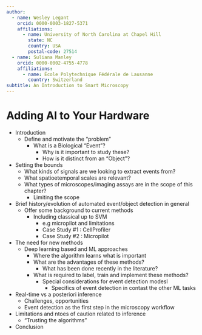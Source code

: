 ```yaml
---
author: 
  - name: Wesley Legant
    orcid: 0000-0003-1827-5371
    affiliations:
      - name: University of North Carolina at Chapel Hill
        state: NC
        country: USA
        postal-code: 27514
  - name: Suliana Manley
    orcid: 0000-0002-4755-4778
    affiliations:
      - name: École Polytechnique Fédérale de Lausanne
        country: Switzerland
subtitle: An Introduction to Smart Microscopy
---
```


# Adding AI to Your Hardware
<!--Your first header will be the chapter's upper-level table of contents title.-->
<!--If you'd like to have a subtitle, include it in the Quarto header above -->

* Introduction
  * Define and motivate the "problem" 
    * What is a Biological "Event"?
      * Why is it important to study these?
      * How is it distinct from an "Object"?

* Setting the bounds
  * What kinds of signals are we looking to extract events from?
  * What spatioetemporal scales are relevant?
  * What types of microscopes/imaging assays are in the scope of this chapter?
    * Limiting the scope

* Brief history/evolution of automated event/object detection in general
  * Offer some background to current methods
    * Including classical up to SVM
      * e.g micropilot and limitations
      * Case Study #1 : CellProfiler
      * Case Study #2 : Micropilot

* The need for new methods
  * Deep learning based and ML approaches
    * Where the algorithm learns what is important
    * What are the advantages of these methods?
      * What has been done recently in the literature?
    * What is required to label, train and implement these methods?
      * Special considerations for event detection modesl
        * Specifics of event detection in contast the other ML tasks

* Real-time vs a posteriori inference
  * Challenges, opportunities
  * Event detection as the first step in the microscopy workflow

* Limitations and ntoes of caution related to inference
  * "Trusting the algorithms"

* Conclusion

<!-- Under your first header, include a brief introduction to your chapter.

Starting prompt for this chapter: Chapter 7 motivates how AI can be used to control hardware. This chapter should focus on event-driven microscopy, but other smart microscopy topics can be included at the author's discretion.

Notes from the authors' meeting: This chapter does not have to be extensively technical or include code snippets to be useful to the audience. An overview of smart microscopy as a concept is useful. Even though there are limited instances of event-driven microscopy so far, discussing what those instances accomplished, and why an experiment may consider investing in their use, will benefit readers of this book.

## Include section headers as appropriate

Use markdown heading level two for section headers. You can use standard markdown formatting, for example _emphasize the end of this sentence_.

This is a new paragraph with more text. Your paragraphs can cross reference other items, such as @fig-simple. Use `fig` to reference figures, and `eq` to reference equations, such as @eq-stddev.

###  Sub-subsection headers are also available

To make your sections cross reference-able throughout the book, include a section reference, as shown in the header for @sec-equation.

## Bibliography and Citations

To cite a research article, add it to references.bib and then refer to the citation key. For example, reference @stringer2021 refers to CellPose and reference @von_chamier2021 refers to ZeroCostDL4Mic.

## Adding to the Glossary

We are using the extension [Quarto-glossary](https://debruine.github.io/quarto-glossary/#styles) to create a glossary for this book. To add a definition, edit the glossary.yml file. To reference the glossary, enclose the word as in these examples: LLMs suffer from {{< glossary hallucinations >}}. It is important to understand the underlying {{< glossary "training data" >}} to interpret your results. Clicking on the word will reveal its definition. The complete glossary for the book will be listed in the [Glossary](glossary.qmd).

## Code and Equations {#sec-equation}

This is an example of including a python snippet that generates a figure

```python
#| label: fig-simple
#| fig-cap: "Simple Plot"
import matplotlib.pyplot as plt
plt.plot([1,23,2,4])
plt.show()
```


In some cases, you may want to include a code-block that is not executed when the book is compiled. Use the `eval: false` option for this.

```python
#| eval: false
import matplotlib.pyplot as plt
plt.plot([1,23,2,4])
plt.show()
```


Figures can also be generated that do not show the code by using the option for `code-fold: true`.

```python
#| code-fold: true
#| label: fig-polar
#| fig-cap: "A spiral on a polar axis"
#| fig-alt: "A line plot on a polar axis. The line spirals out from a value of zero to a value of 2."

import numpy as np
import matplotlib.pyplot as plt

r = np.arange(0, 2, 0.01)
theta = 2 * np.pi * r
fig, ax = plt.subplots(
  subplot_kw = {'projection': 'polar'} 
)
ax.plot(theta, r)
ax.set_rticks([0.5, 1, 1.5, 2])
ax.grid(True)
plt.show()
```

Here is an example equation.

$$
s = \sqrt{\frac{1}{N-1} \sum_{i=1}^N (x_i - \overline{x})^2}
$$ {#eq-stddev}

### Embedding Figures

You can also embed figures from other notebooks in the repo as shown in the following embed example.


{{< embed ../notebooks/test.ipynb#fig-test-fig echo-true >}}

When embedding notebooks, please store the .ipynb file in the notebook directory. Include the chapter in the name of your file. For example, `chapter4_example_u-net.ipynb`. This is how we will handle chapter- or example-specific environments. We will host notebooks on Google Colab so that any required packages for the code--but not for rendering the book at large--will be installed there. That way, we will not need to handle a global environment across the book.

## Quarto has additional features.

You can learn more about markdown options and additional Quarto features in the [Quarto documentation](https://quarto.org/docs/authoring/markdown-basics.html).  One example that you might find interesting is the option to include callouts in your text. These callouts can be used to highlight potential pitfalls or provide additional optional exercises that the reader might find helpful. Below are examples of the types of callouts available in Quarto.

::: {.callout-note}
Note that there are five types of callouts, including:
`note`, `tip`, `warning`, `caution`, and `important`. They can default to open (like this example) or collapsed (example below).
:::

::: {.callout-tip collapse="true"}
These could be good for extra material or exercises.
:::

::: {.callout-caution}
There are caveats when applying these tools. Expand the code below to learn more.

```python
#| code-fold: true
r = np.arange(0, 2, 0.01)
theta = 2 * np.pi * r
```
:::

::: {.callout-warning}
Be careful to avoid hallucinations.
:::

::: {.callout-important}
This is key information.
::: -->